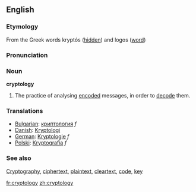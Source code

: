 ==English==

===Etymology===
From the Greek words kryptós ([[hidden]]) and logos ([[word]])

===Pronunciation===

===Noun===
'''cryptology'''
# The practice of analysing [[encode|encoded]] messages, in order to [[decode]] them.

===Translations===
*[[Bulgarian]]: [[криптология]] ''f''
*[[Danish]]: [[Kryptologi]]
*[[German]]: [[Kryptologie]] ''f''
*[[Polski]]: [[Kryptografia]] ''f''

===See also===
[[Cryptography]], [[ciphertext]], [[plaintext]], [[cleartext]], [[code]], [[key]]

[[fr:cryptology]]
[[zh:cryptology]]